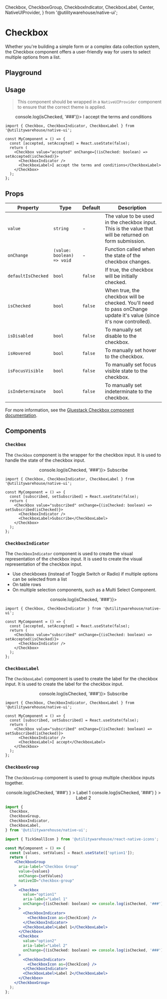   Checkbox,
  CheckboxGroup,
  CheckboxIndicator,
  CheckboxLabel,
  Center,
  NativeUIProvider,
} from '@utilitywarehouse/native-ui';

<Meta of={CheckboxStories} />

# Checkbox

Whether you're building a simple form or a complex data collection system, the Checkbox component offers a user-friendly way for users to select multiple options from a list.

## Playground

<Primary />

<Controls />

## Usage

> This component should be wrapped in a `NativeUIProvider` component to ensure that the correct theme is applied.

<Canvas>
  <NativeUIProvider>
    <Center>
      <Checkbox value="Label" onChange={isChecked => console.log(isChecked, '###')}>
        <CheckboxIndicator />
        <CheckboxLabel>I accept the terms and conditions</CheckboxLabel>
      </Checkbox>
    </Center>
  </NativeUIProvider>
</Canvas>

```tsx
import { Checkbox, CheckboxIndicator, CheckboxLabel } from '@utilitywarehouse/native-ui';

const MyComponent = () => {
  const [accepted, setAccepted] = React.useState(false);
  return (
    <Checkbox value="accepted" onChange={(isChecked: boolean) => setAccepted(isChecked)}>
      <CheckboxIndicator />
      <CheckboxLabel>I accept the terms and conditions</CheckboxLabel>
    </Checkbox>
  );
};
```

## Props

| Property           | Type                       | Default | Description                                                                                                          |
| ------------------ | -------------------------- | ------- | -------------------------------------------------------------------------------------------------------------------- |
| `value`            | `string`                   | -       | The value to be used in the checkbox input. This is the value that will be returned on form submission.              |
| `onChange`         | `(value: boolean) => void` | -       | Function called when the state of the checkbox changes.                                                              |
| `defaultIsChecked` | `bool`                     | `false` | If true, the checkbox will be initially checked.                                                                     |
| `isChecked`        | `bool`                     | `false` | When true, the checkbox will be checked. You'll need to pass onChange update it's value (since it's now controlled). |
| `isDisabled`       | `bool`                     | `false` | To manually set disable to the checkbox.                                                                             |
| `isHovered`        | `bool`                     | `false` | To manually set hover to the checkbox.                                                                               |
| `isFocusVisible`   | `bool`                     | `false` | To manually set focus visible state to the checkbox.                                                                 |
| `isIndeterminate`  | `bool`                     | `false` | To manually set indeterminate to the checkbox.                                                                       |

For more information, see the [Gluestack Checkbox component documentation](https://gluestack.io/ui/docs/components/forms/checkbox).

## Components

### `Checkbox`

The `Checkbox` component is the wrapper for the checkbox input. It is used to handle the state of the checkbox input.

<Canvas>
  <NativeUIProvider>
    <Center>
      <Checkbox value="Label" onChange={() => console.log(isChecked, '###')}>
        <CheckboxIndicator />
        <CheckboxLabel>Subscribe</CheckboxLabel>
      </Checkbox>
    </Center>
  </NativeUIProvider>
</Canvas>

```tsx
import { Checkbox, CheckboxIndicator, CheckboxLabel } from '@utilitywarehouse/native-ui';

const MyComponent = () => {
  const [subscribed, setSubscribed] = React.useState(false);
  return (
    <Checkbox value="subscribed" onChange={(isChecked: boolean) => setSubscribed(isChecked)}>
      <CheckboxIndicator />
      <CheckboxLabel>Subscribe</CheckboxLabel>
    </Checkbox>
  );
};
```

### `CheckboxIndicator`

The `CheckboxIndicator` component is used to create the visual representation of the checkbox input. It is used to create the visual representation of the checkbox input.

- Use checkboxes (instead of Toggle Switch or Radio) if multiple options can be selected from a list
- On table rows
- On multiple selection components, such as a Multi Select Component.

<Canvas>
  <NativeUIProvider>
    <Center>
      <Checkbox value="Label" onChange={isChecked => console.log(isChecked, '###')}>
        <CheckboxIndicator />
      </Checkbox>
    </Center>
  </NativeUIProvider>
</Canvas>

```tsx
import { Checkbox, CheckboxIndicator } from '@utilitywarehouse/native-ui';

const MyComponent = () => {
  const [accepted, setAccepted] = React.useState(false);
  return (
    <Checkbox value="subscribed" onChange={(isChecked: boolean) => setAccepted(isChecked)}>
      <CheckboxIndicator />
    </Checkbox>
  );
};
```

### `CheckboxLabel`

The `CheckboxLabel` component is used to create the label for the checkbox input. It is used to create the label for the checkbox input.

<Canvas>
  <NativeUIProvider>
    <Center>
      <Checkbox value="Label" onChange={isChecked => console.log(isChecked, '###')}>
        <CheckboxIndicator />
        <CheckboxLabel>Subscribe</CheckboxLabel>
      </Checkbox>
    </Center>
  </NativeUIProvider>
</Canvas>

```tsx
import { Checkbox, CheckboxIndicator, CheckboxLabel } from '@utilitywarehouse/native-ui';

const MyComponent = () => {
  const [subscribed, setSubscribed] = React.useState(false);
  return (
    <Checkbox value="subscribed" onChange={(isChecked: boolean) => setSubscribed(isChecked)}>
      <CheckboxIndicator />
      <CheckboxLabel>I accept</CheckboxLabel>
    </Checkbox>
  );
};
```

### `CheckboxGroup`

The `CheckboxGroup` component is used to group multiple checkbox inputs together.

<Canvas>
  <NativeUIProvider>
    <Center>
      <CheckboxGroup
        aria-label="Checkbox Group"
        value={['Label 1']}
        nativeID="checkbox-group"
      >
        <Checkbox
          value="Label 1"
          aria-label="Label 1"
          onChange={(isChecked) =>
            console.log(isChecked, '###')
          }
        >
          <CheckboxIndicator />
          <CheckboxLabel>Label 1</CheckboxLabel>
        </Checkbox>
        <Checkbox
          value="Label 2"
          aria-label="Label 2"
          onChange={(isChecked) =>
            console.log(isChecked, '###')
          }
        >
          <CheckboxIndicator />
          <CheckboxLabel>Label 2</CheckboxLabel>
        </Checkbox>
      </CheckboxGroup>
    </Center>

  </NativeUIProvider>
</Canvas>

```jsx
import {
  Checkbox,
  CheckboxGroup,
  CheckboxIndicator,
  CheckboxLabel,
} from '@utilitywarehouse/native-ui';

import { TickSmallIcon } from '@utilitywarehouse/react-native-icons';

const MyComponent = () => {
  const [values, setValues] = React.useState(['option1']);
  return (
    <CheckboxGroup
      aria-label="Checkbox Group"
      value={values}
      onChange={setValues}
      nativeID="checkbox-group"
    >
      <Checkbox
        value="option1"
        aria-label="Label 1"
        onChange={(isChecked: boolean) => console.log(isChecked, '###')}
      >
        <CheckboxIndicator>
          <CheckboxIcon as={CheckIcon} />
        </CheckboxIndicator>
        <CheckboxLabel>Label 1</CheckboxLabel>
      </Checkbox>
      <Checkbox
        value="option2"
        aria-label="Label 2"
        onChange={(isChecked: boolean) => console.log(isChecked, '###')}
      >
        <CheckboxIndicator>
          <CheckboxIcon as={CheckIcon} />
        </CheckboxIndicator>
        <CheckboxLabel>Label 2</CheckboxLabel>
      </Checkbox>
    </CheckboxGroup>
  );
};
```
